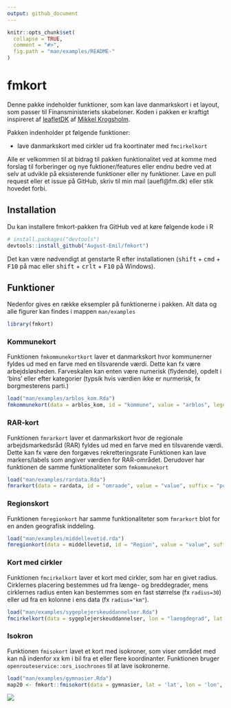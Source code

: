 ```yaml
---
output: github_document
---
```


<!-- README.md is generated from README.Rmd. Please edit that file -->

```r
knitr::opts_chunk$set(
  collapse = TRUE,
  comment = "#>",
  fig.path = "man/examples/README-"
)
```

# fmkort

<!-- badges: start -->
<!-- badges: end -->

Denne pakke indeholder funktioner, som kan lave danmarkskort i et layout, som passer til Finansministeriets skabeloner. Koden i pakken er kraftigt inspireret af [leafletDK](https://github.com/mikkelkrogsholm/leafletDK) af [Mikkel Krogsholm](https://github.com/mikkelkrogsholm).

Pakken indenholder pt følgende funktioner:

- lave danmarkskort med cirkler ud fra koortinater med `fmcirkelkort`

Alle er velkommen til at bidrag til pakken funktionalitet ved at komme med forslag til forberinger og nye fuktioner/features eller endnu bedre ved at selv at udvikle på eksisterende funktioner eller ny funktioner. Lave en pull request eller et issue på GitHub, skriv til min mail (auefl@fm.dk) eller stik hovedet forbi.


## Installation
Du kan installere fmkort-pakken fra GitHub ved at køre følgende kode i R
``` r
# install.packages("devtools")
devtools::install_github("August-Emil/fmkort")
```

Det kan være nødvendigt at genstarte R efter installationen (<kbd>shift</kbd> + <kbd>cmd</kbd> + <kbd>F10</kbd> på mac eller <kbd>shift</kbd> + <kbd>crlt</kbd>  + <kbd>F10</kbd> på Windows).

## Funktioner
Nedenfor gives en række eksempler på funktionerne i pakken. Alt data og alle figurer kan findes i mappen `man/examples`

```r
library(fmkort)
```


### Kommunekort
Funktionen `fmkommunekortkort` laver et danmarkskort hvor kommunerner fyldes ud med en farve med en tilsvarende værdi. Dette kan fx være arbejdsløsheden. Farveskalen kan enten være numerisk (flydende), opdelt i 'bins' eller efter kategorier (typsik hvis værdien ikke er nurmerisk, fx borgmesterens parti.)

```r
load("man/examples/arblos_kom.Rda")
fmkommunekort(data = arblos_kom, id = "kommune", value = "arblos", legend = T, legendtitle = "Arbjedsløshed", scale = 'bin.num')
```

### RAR-kort
Funktionen `fmrarkort` laver et danmarkskort hvor de regionale arbejdsmarkedsråd (RAR) fyldes ud med en farve med en tilsvarende værdi. Dette kan fx være den forgæves rekretteringsrate Funktionen kan lave markers/labels som angiver værdien for RAR-området. Derudover har funktionen de samme funktionaliteter som `fmkommunekort`

```r
load("man/examples/rardata.Rda")
fmrarkort(data = rardata, id = "omraade", value = "value", suffix = "pct.")
```

### Regionskort
Funktionen `fmregionkort` har samme funktionaliteter som `fmrarkort` blot for en anden geografisk inddeling.

```r
load("man/examples/middellevetid.rda")
fmregionkort(data = middellevetid, id = "Region", value = "value", suffix = "år")
```

### Kort med cirkler
Funktionen `fmcirkelkort` laver et kort med cirkler, som har en givet radius. Cirklernes placering bestemmes ud fra længe- og breddegrader, mens cirklernes radius enten kan bestemmes som en fast størrelse (fx `radius=30`) eller ud fra en kolonne i ens data (fx `radius="km"`).

```r
load("man/examples/sygeplejerskeuddannelser.Rda")
fmcirkelkort(data = sygeplejerskeuddannelser, lon = "laengdegrad", lat = "breddegrad", radius = "km", color = "status", legend = T, dot = F, alpha = 0.8)
```

### Isokron
Funktionen `fmisokort` lavet et kort med isokroner, som viser området med kan nå indenfor xx km i bil fra et eller flere koordinanter. Funktionen bruger `openrouteservice::ors_isochrones` til at lave isokronerne.


```r
load("man/examples/gymnasier.Rda")
map20 <- fmkort::fmisokort(data = gymnasier, lat = 'lat', lon = 'lon', color = 'udkant', profile = 'driving-car', range = 20, quota = 50, api_key = api_key)
````
![](man/examples/README-fig5-1.png)

